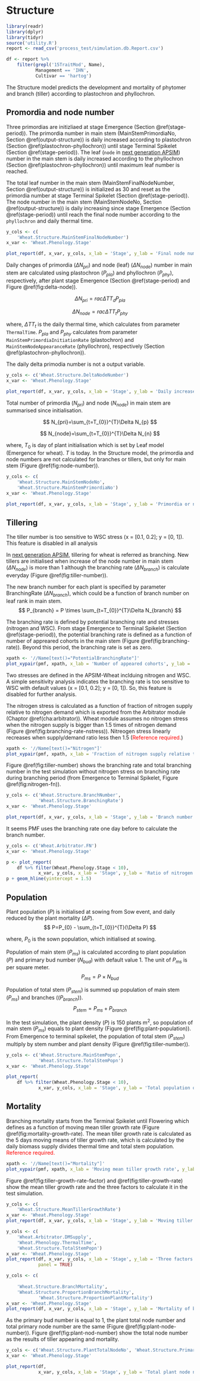 # Structure {#cha-structure}


```r
library(readr)
library(dplyr)
library(tidyr)
source('utility.R')
report <- read_csv('process_test/simulation.db.Report.csv')

df <- report %>% 
    filter(grepl('15TraitMod', Name),
           Management == 'IHN',
           Cultivar == 'hartog')

```


The Structure model predicts the development and mortality of phytomer and branch (tiller) according to plastochron and phyllochron. 




## Promordia and node number

Three primordias are initizliaed at stage Emergence (Section \@ref(stage-period)). The primordia number in main stem (MainStemPrimordiaNo, Section \@ref(output-structure)) is daily increased according to plastochron (Section \@ref(plastochron-phyllochron)) until stage Terminal Spikelet (Section \@ref(stage-period)). The leaf (`node` in [next generation APSIM](https://github.com/APSIMInitiative/ApsimX)) number in the main stem is daily increased according to the phyllochron (Section \@ref(plastochron-phyllochron)) until maximum leaf number is reached. 




The total leaf number in the main stem (MainStemFinalNodeNumber, Section \@ref(output-structure)) is initialized as 30 and reset as the primordia number at stage Terminal Spikelet (Section \@ref(stage-period)). The node number in the main stem (MainStemNodeNo, Section \@ref(output-structure)) is daily increasing since stage  Emergence (Section \@ref(stage-period)) until reach the final node number according to the `phyllochron` and daily thermal time. 



<div class="fig-output">
```r


y_cols <- c(
    'Wheat.Structure.MainStemFinalNodeNumber')
x_var <- 'Wheat.Phenology.Stage'

plot_report(df, x_var, y_cols, x_lab = 'Stage', y_lab = 'Final node number in main stem')

```
</div>



Daily changes of primordia ($\Delta N_{pri}$) and node (leaf) ($\Delta N_{node}$) number in main stem are calculated using plastochron ($P_{pla}$) and phyllochron ($P_{phy}$), respectively, after plant stage Emergence (Section \@ref(stage-period) and Figure \@ref(fig:delta-node)).

$$
 \Delta N_{pri}=rac{\Delta TT_{d}}{P_{pla}}
$$

$$
 \Delta N_{node}=rac{\Delta TT_{t}}{P_{phy}}
$$

where, $\Delta TT_{t}$ is the daily thermal time, which calculates from parameter `ThermalTime`. $P_{pla}$ and $P_{phy}$ calculates from parameter `MainStemPrimordiaInitiationRate` (plastochron) and `MainStemNodeAppearanceRate` (phyllochron), respectively (Section \@ref(plastochron-phyllochron)).



<div class="alert alert-danger"><p>
The daily delta primodia number is not a output variable.
</p></div>



<div class="fig-output">
```r
y_cols <- c('Wheat.Structure.DeltaNodeNumber')
x_var <- 'Wheat.Phenology.Stage'

plot_report(df, x_var, y_cols, x_lab = 'Stage', y_lab = 'Daily increase of node number in main stem')
```
</div>


Total number of primordia ($N_{pri}$) and node ($N_{node}$) in main stem are summarised since initialisation.

$$
    N_{pri}=\sum_{t=T_{0}}^{T}\Delta N_{p}
$$

$$
    N_{node}=\sum_{t=T_{0}}^{T}\Delta N_{n}
$$

where, $T_{0}$ is day of plant initialisation which is set by Leaf model (Emergence for wheat).  $T$ is today. In the Structure model, the primordia and node numbers are not calculated for branches or tillers, but only for main stem (Figure \@ref(fig:node-number)). 



<div class="fig-output">
```r
y_cols <- c(
    'Wheat.Structure.MainStemNodeNo', 
    'Wheat.Structure.MainStemPrimordiaNo')
x_var <- 'Wheat.Phenology.Stage'

plot_report(df, x_var, y_cols, x_lab = 'Stage', y_lab = 'Primordia or node number in main stem')

```
</div>


## Tillering

<div class="alert alert-danger"><p>
The tiller number is too sensitive to WSC stress (x = [0.1, 0.2]; y = [0, 1]). This feature is disabled in all analysis
</p></div>



In [next generation APSIM](https://github.com/APSIMInitiative/ApsimX), tillering for wheat is referred as branching. New tillers are initialised when increase of the node number in 
main stem ($\Delta N_{node}$) is more than 1 although the branching rate ($\Delta N_{branch}$) is calculate everyday (Figure \@ref(fig:tiller-number)). 

The new branch number for each plant 
is specified by parameter BranchingRate ($\Delta N_{branch}$), which could be a function of 
branch number on leaf rank in main stem.
$$
     P_{branch} = P \times \sum_{t=T_{0}}^{T}\Delta N_{branch}
$$


The branching rate is defined by potential branching rate and stresses (nitrogen and WSC). From stage Emergence to Terminal Spikelet (Section \@ref(stage-period)), the potential branching rate is defined as  a function of number of appreared cohorts in the main stem (Figure \@ref(fig:branching-rate)). Beyond this period, the branching rate is set as zero. 


<div class="fig-input">
```r
xpath <- '//Name[text()="PotentialBranchingRate"]'
plot_xypair(pmf, xpath, x_lab = 'Number of appeared cohorts', y_lab = 'Branching rate')

```
</div>


Two stresses are defined in the APSIM-Wheat inclduing nitrogen and WSC. A simple sensitivity analysis indicates the branching rate is too sensitive to WSC with default values (x = [0.1, 0.2]; y = [0, 1]). So, this feature is disabled for further analysis. 

The nitrogen stress is calculated as a function of fraction of nitrogen supply relative to nitrogen demand which is exported from the Arbitrator module (Chaptor \@ref(cha:arbitrator)). Wheat module assumes no nitrogen stress when the nitrogen supply is bigger than 1.5 times of nitrogen demand (Figure \@ref(fig:branching-rate-nstress)). Nitreogen stress linearly recreases when supply/demand ratio less then 1.5 (<font color="red">Reference required.</font>)


<div class="fig-input">
```r
xpath <- '//Name[text()="Nitrogen"]'
plot_xypair(pmf, xpath, x_lab = 'Fraction of nitrogen supply relative to nitrogen demand', y_lab = 'Effect of nitrogen stress on branching rate')

```
</div>




Figure \@ref(fig:tiller-number) shows the branching rate and total branching number in the test simulation without nitrogen stress on branching rate during branching period (from Emergence to Terminal Spikelet, Figure \@ref(fig:nitrogen-fn)).

<div class="fig-output">
```r
y_cols <- c('Wheat.Structure.BranchNumber', 
            'Wheat.Structure.BranchingRate')
x_var <- 'Wheat.Phenology.Stage'

plot_report(df, x_var, y_cols, x_lab = 'Stage', y_lab = 'Branch number or branching rate')

```
</div>



<div class="alert alert-danger"><p>
It seems PMF uses the branching rate one day before to calculate the branch number.
</p></div>



<div class="fig-output">
```r
y_cols <- c('Wheat.Arbitrator.FN')
x_var <- 'Wheat.Phenology.Stage'

p <- plot_report(
    df %>% filter(Wheat.Phenology.Stage < 10),
            x_var, y_cols, x_lab = 'Stage', y_lab = 'Ratio of nitrogen supply and demand')
p + geom_hline(yintercept = 1.5)

```
</div>




## Population

Plant population ($P$) is initialised at sowing from Sow event, and daily reduced by the plant mortality ($\Delta P$).
$$
    P=P_{0} - \sum_{t=T_{0}}^{T}(\Delta P)
$$

where, $P_{0}$ is the sown population, which initialised at sowing.

Population of main stem ($P_{ms}$) is calculated according to plant population ($P$) and primary bud number ($N_{bud}$) with default value 1. The unit of $P_{ms}$ is per square meter.
$$
    P_{ms}=P \times N_{bud}
$$

Population of total stem ($P_{stem}$) is summed up population of main stem ($P_{ms}$) and branches (($P_{branch}$)).
$$
    P_{stem} = P_{ms} + P_{branch}
$$

In the test simulation, the plant density ($P$) is 150 plants m^2^, so population of main stem ($P_{ms}$) equals to plant density (Figure \@ref(fig:plant-population)). From Emergence to terminal spikelet, the population of total stem ($P_{stem}$) multiply by stem number and plant density (Figure \@ref(fig:tiller-number)). 

<div class="fig-output">
```r
y_cols <- c('Wheat.Structure.MainStemPopn',
            'Wheat.Structure.TotalStemPopn')
x_var <- 'Wheat.Phenology.Stage'

plot_report(
    df %>% filter(Wheat.Phenology.Stage < 10),
            x_var, y_cols, x_lab = 'Stage', y_lab = 'Total population of main stem and all stems')

```
</div>




## Mortality

Branching mortality starts from the Terminal Spikelet until Flowering which defines as a function of moving mean tiller growth rate (Figure \@ref(fig:mortality-growth-rate). The mean tiller growth rate is calculated as the 5 days moving means of tiller growth rate, which is calculated by the daily biomass supply divides thermal time and total stem population.  <font color="red">Reference required.</font>



<div class="fig-input">
```r
xpath <- '//Name[text()="Mortality"]'
plot_xypair(pmf, xpath, x_lab = 'Moving mean tiller growth rate', y_lab = 'Branch motality')
```
</div>




Figure \@ref(fig:tiller-growth-rate-factor) and \@ref(fig:tiller-growth-rate) show the mean tiller growth rate and the three factors to calculate it in the test simulation.

<div class="fig-output">
```r
y_cols <- c(
    'Wheat.Structure.MeanTillerGrowthRate')
x_var <- 'Wheat.Phenology.Stage'
plot_report(df, x_var, y_cols, x_lab = 'Stage', y_lab = 'Moving tiller growth rate')

```
</div>



<div class="fig-output">
```r
y_cols <- c(
    'Wheat.Arbitrator.DMSupply',
    'Wheat.Phenology.ThermalTime',
    'Wheat.Structure.TotalStemPopn')
x_var <- 'Wheat.Phenology.Stage'
plot_report(df, x_var, y_cols, x_lab = 'Stage', y_lab = 'Three factors to calculate the tiller growth rate.',
            panel = TRUE)

```
</div>




<div class="fig-output">
```r
y_cols <- c(
    
    'Wheat.Structure.BranchMortality',
    'Wheat.Structure.ProportionBranchMortality', 
            'Wheat.Structure.ProportionPlantMortality')
x_var <- 'Wheat.Phenology.Stage'
plot_report(df, x_var, y_cols, x_lab = 'Stage', y_lab = 'Mortality of branching')

```
</div>



As the primary bud number is equal to 1, the plant total node number and total primary node number are the same (Figure \@ref(fig:plant-node-number)). Figure \@ref(fig:plant-nod-number) show the total node number as the results of tiller appearing and mortality.

<div class="fig-output">
```r
y_cols <- c('Wheat.Structure.PlantTotalNodeNo', 'Wheat.Structure.PrimaryBudTotalNodeNo')
x_var <- 'Wheat.Phenology.Stage'

plot_report(df,
            x_var, y_cols, x_lab = 'Stage', y_lab = 'Total plant node number')

```
</div>




